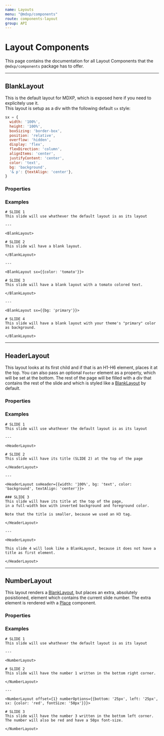```yaml
---
name: Layouts
menu: "@mdxp/components"
route: components-layout
group: API
---
```



# Layout Components
This page contains the documentation for all Layout Components that the `@mdxp/components` package has to offer.

---


## BlankLayout
This is the default layout for MDXP, which is exposed here if you need to explicitely use it.  
This layout is setup as a div with the following default `sx` style:

```js
sx = {
  width: '100%',
  height: '100%',
  boxSizing: 'border-box',
  position: 'relative',
  overflow: 'hidden',
  display: 'flex',
  flexDirection: 'column',
  alignItems: 'center',
  justifyContent: 'center',
  color: 'text',
  bg: 'background',
  '& p': {textAlign: 'center'},
}
```

### Properties
<Arguments of={BlankLayout} />

### Examples
```mdxp
# SLIDE 1
This slide will use whathever the default layout is as its layout

---

<BlankLayout>

# SLIDE 2
This slide wil have a blank layout.

</BlankLayout>

---

<BlankLayout sx={{color: 'tomato'}}>

# SLIDE 3
This slide will have a blank layout with a tomato colored text.

</BlankLayout>

---

<BlankLayout sx={{bg: 'primary'}}>

# SLIDE 4
This slide will have a blank layout with your theme's "primary" color as background.

</BlankLayout>

```

---


## HeaderLayout
This layout looks at its first child and if that is an H1-H6 element, places it at the top.
You can also pass an optional `Footer` element as a property, which will be set at the bottom.
The rest of the page will be filled with a div that contains the rest of the slide and which is styled like a [BlankLayout](#blanklayout) by default.

### Properties
<Arguments of={HeaderLayout} />

### Examples
```mdxp
# SLIDE 1
This slide will use whathever the default layout is as its layout

---

<HeaderLayout>

# SLIDE 2
This slide will have its title (SLIDE 2) at the top of the page

</HeaderLayout>

---

<HeaderLayout sxHeader={{width: '100%', bg: 'text', color: 'background', textAlign: 'center'}}>

### SLIDE 3
This slide will have its title at the top of the page,
in a full-width box with inverted background and foreground color.

Note that the title is smaller, because we used an H3 tag.

</HeaderLayout>

---

<HeaderLayout>

This slide 4 will look like a BlankLayout, because it does not have a title as first element.

</HeaderLayout>
```

---


## NumberLayout
This layout renders a [BlankLayout](#blanklayout), but places an extra, absolutely posistioned, element which contains the current slide number.
The extra element is rendered with a [Place](./components-components#place) component.

### Properties
<Arguments of={NumberLayout} />

### Examples
```mdxp
# SLIDE 1
This slide will use whathever the default layout is as its layout

---

<NumberLayout>

# SLIDE 2
This slide will have the number 1 written in the bottom right corner.

</NumberLayout>

---

<NumberLayout offset={1} numberOptions={{bottom: '25px', left: '25px', sx: {color: 'red', fontSize: '50px'}}}>

# SLIDE 3
This slide will have the number 3 written in the bottom left corner.  
The number will also be red and have a 50px font-size.

</NumberLayout>
```
